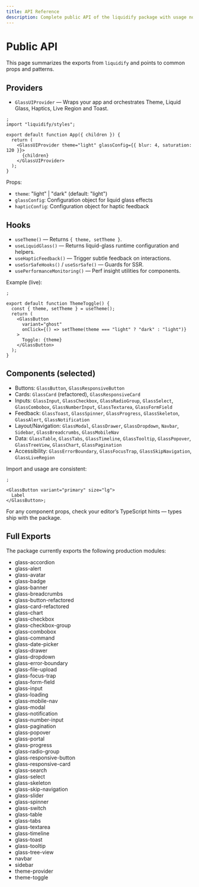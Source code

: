 ```yaml
---
title: API Reference
description: Complete public API of the liquidify package with usage notes.
---
```

# Public API

This page summarizes the exports from `liquidify` and points to common props and patterns.

## Providers

- `GlassUIProvider` — Wraps your app and orchestrates Theme, Liquid Glass, Haptics, Live Region and Toast.

```tsx
;
import "liquidify/styles";

export default function App({ children }) {
  return (
    <GlassUIProvider theme="light" glassConfig={{ blur: 4, saturation: 120 }}>
      {children}
    </GlassUIProvider>
  );
}
```

Props:

- `theme`: "light" | "dark" (default: "light")
- `glassConfig`: Configuration object for liquid glass effects
- `hapticConfig`: Configuration object for haptic feedback

## Hooks

- `useTheme()` — Returns `{ theme, setTheme }`.
- `useLiquidGlass()` — Returns liquid-glass runtime configuration and helpers.
- `useHapticFeedback()` — Trigger subtle feedback on interactions.
- `useSsrSafeHooks()` / `useSsrSafe()` — Guards for SSR.
- `usePerformanceMonitoring()` — Perf insight utilities for components.

Example (live):

```tsx
;

export default function ThemeToggle() {
  const { theme, setTheme } = useTheme();
  return (
    <GlassButton
      variant="ghost"
      onClick={() => setTheme(theme === "light" ? "dark" : "light")}
    >
      Toggle: {theme}
    </GlassButton>
  );
}
```

## Components (selected)

- Buttons: `GlassButton`, `GlassResponsiveButton`
- Cards: `GlassCard` (refactored), `GlassResponsiveCard`
- Inputs: `GlassInput`, `GlassCheckbox`, `GlassRadioGroup`, `GlassSelect`, `GlassCombobox`, `GlassNumberInput`, `GlassTextarea`, `GlassFormField`
- Feedback: `GlassToast`, `GlassSpinner`, `GlassProgress`, `GlassSkeleton`, `GlassAlert`, `GlassNotification`
- Layout/Navigation: `GlassModal`, `GlassDrawer`, `GlassDropdown`, `Navbar`, `Sidebar`, `GlassBreadcrumbs`, `GlassMobileNav`
- Data: `GlassTable`, `GlassTabs`, `GlassTimeline`, `GlassTooltip`, `GlassPopover`, `GlassTreeView`, `GlassChart`, `GlassPagination`
- Accessibility: `GlassErrorBoundary`, `GlassFocusTrap`, `GlassSkipNavigation`, `GlassLiveRegion`

Import and usage are consistent:

```tsx
;

<GlassButton variant="primary" size="lg">
  Label
</GlassButton>;
```

For any component props, check your editor’s TypeScript hints — types ship with the package.

## Full Exports

The package currently exports the following production modules:

- glass-accordion
- glass-alert
- glass-avatar
- glass-badge
- glass-banner
- glass-breadcrumbs
- glass-button-refactored
- glass-card-refactored
- glass-chart
- glass-checkbox
- glass-checkbox-group
- glass-combobox
- glass-command
- glass-date-picker
- glass-drawer
- glass-dropdown
- glass-error-boundary
- glass-file-upload
- glass-focus-trap
- glass-form-field
- glass-input
- glass-loading
- glass-mobile-nav
- glass-modal
- glass-notification
- glass-number-input
- glass-pagination
- glass-popover
- glass-portal
- glass-progress
- glass-radio-group
- glass-responsive-button
- glass-responsive-card
- glass-search
- glass-select
- glass-skeleton
- glass-skip-navigation
- glass-slider
- glass-spinner
- glass-switch
- glass-table
- glass-tabs
- glass-textarea
- glass-timeline
- glass-toast
- glass-tooltip
- glass-tree-view
- navbar
- sidebar
- theme-provider
- theme-toggle
